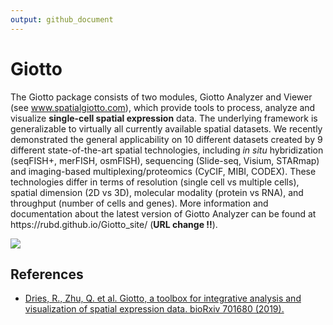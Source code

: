 ```yaml
---
output: github_document
---
```


<!-- README.md is generated from README.Rmd. Please edit that file -->
<!-- This line is from RStudio -->


# Giotto

<!-- badges: start -->
<!-- badges: end -->

The Giotto package consists of two modules, Giotto Analyzer and Viewer (see [www.spatialgiotto.com](http://www.spatialgiotto.com)), which provide tools to process, analyze and visualize **single-cell spatial expression** data. The underlying framework is generalizable to virtually all currently available spatial datasets. We recently demonstrated the general applicability on 10 different datasets created by 9 different state-of-the-art spatial technologies, including *in situ* hybridization (seqFISH+, merFISH, osmFISH), sequencing (Slide-seq, Visium, STARmap) and imaging-based multiplexing/proteomics (CyCIF, MIBI, CODEX). These technologies differ in terms of resolution (single cell vs multiple cells), spatial dimension (2D vs 3D), molecular modality (protein vs RNA), and throughput (number of cells and genes). More information and documentation about the latest version of Giotto Analyzer can be found at https://rubd.github.io/Giotto_site/ (**URL change !!**).

<img src="inst/images/general_figs/overview_datasets.png" />

## References

- [Dries, R., Zhu, Q. et al. Giotto, a toolbox for integrative analysis and visualization of spatial expression data. bioRxiv 701680 (2019).](https://www.biorxiv.org/content/10.1101/701680v2) \doi{10.1101/701680}




